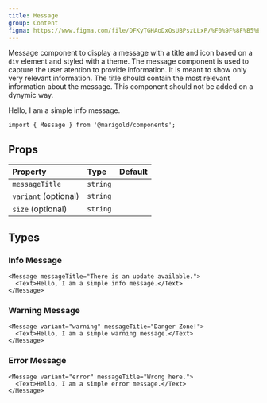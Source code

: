 ```yaml
---
title: Message
group: Content
figma: https://www.figma.com/file/DFKyTGHAoDxOsUBPszLLxP/%F0%9F%8F%B5%EF%B8%8FMarigold?node-id=582%3A119
---
```


Message component to display a message with a title and icon based on a `div` element and styled with a theme.
The message component is used to capture the user atention to provide information. It is meant to show only very relevant information. The title should contain the most relevant information about the message.
This component should not be added on a dynymic way.

<Preview>
  <Message messageTitle="There is an update available.">
    <Text>Hello, I am a simple info message.</Text>
  </Message>
</Preview>

```tsx onlyCode
import { Message } from '@marigold/components';
```

## Props

| Property             | Type     | Default |
| :------------------- | :------- | :------ |
| `messageTitle`       | `string` |         |
| `variant` (optional) | `string` |         |
| `size` (optional)    | `string` |         |

## Types

### Info Message

```tsx
<Message messageTitle="There is an update available.">
  <Text>Hello, I am a simple info message.</Text>
</Message>
```

### Warning Message

```tsx
<Message variant="warning" messageTitle="Danger Zone!">
  <Text>Hello, I am a simple warning message.</Text>
</Message>
```

### Error Message

```tsx
<Message variant="error" messageTitle="Wrong here.">
  <Text>Hello, I am a simple error message.</Text>
</Message>
```
